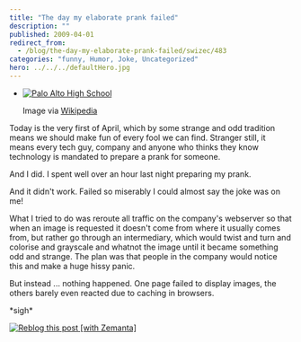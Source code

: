 ```yaml
---
title: "The day my elaborate prank failed"
description: ""
published: 2009-04-01
redirect_from:
  - /blog/the-day-my-elaborate-prank-failed/swizec/483
categories: "funny, Humor, Joke, Uncategorized"
hero: ../../../defaultHero.jpg
---
```


- [![Palo Alto High School](http://upload.wikimedia.org/wikipedia/en/thumb/6/6b/Senior_Prank_2007.jpg/202px-Senior_Prank_2007.jpg "Palo Alto High School")](http://en.wikipedia.org/wiki/Image:Senior_Prank_2007.jpg)

  Image via [Wikipedia](http://en.wikipedia.org/wiki/Image:Senior_Prank_2007.jpg)

Today is the very first of April, which by some strange and odd tradition means we should make fun of every fool we can find. Stranger still, it means every tech guy, company and anyone who thinks they know technology is mandated to prepare a prank for someone.

And I did. I spent well over an hour last night preparing my prank.

And it didn't work. Failed so miserably I could almost say the joke was on me!

What I tried to do was reroute all traffic on the company's webserver so that when an image is requested it doesn't come from where it usually comes from, but rather go through an intermediary, which would twist and turn and colorise and grayscale and whatnot the image until it became something odd and strange. The plan was that people in the company would notice this and make a huge hissy panic.

But instead ... nothing happened. One page failed to display images, the others barely even reacted due to caching in browsers.

\*sigh\*

[![Reblog this post [with Zemanta]](http://img.zemanta.com/reblog_e.png?x-id=1b5207c7-e882-4407-b023-e1d202df1e7d)](http://reblog.zemanta.com/zemified/1b5207c7-e882-4407-b023-e1d202df1e7d/ "Zemified by Zemanta")
